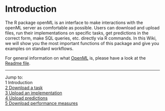 Introduction
============

The R package openML is an interface to make interactions with the openML server as comfortable as possible. Users can download and upload files, run their implementations on specific tasks, get predictions in the correct form, make SQL queries, etc. directly via R commands. In this Wiki, we will show you the most important functions of this package and give you examples on standard workflows.

For general information on what [OpenML](http://openml.org/) is, please have a look at the [Readme file](https://github.com/openml/OpenML/blob/master/README.md).

----------------------------------------------------------------------------------------------------------------------
Jump to:   
1 Introduction  
[2 Download a task](2-Download-a-task.md)  
[3 Upload an implementation](3-Upload-an-implementation.md)  
[4 Upload predictions](4-Upload-predictions.md)  
[5 Download performance measures](5-Download-performance-measures.md)